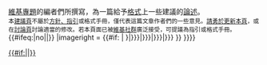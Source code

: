 {{ombox
|type = notice
|image = [[File:Crystal Clear teamwork.png|link=|45px]]
|text = '''本{{{type|頁面}}}'''是由{{#if:{{{project|}}}|{{{project|}}}|相關領域}}[[Wikipedia:維基專題|維基專題]]的編者們所撰寫，為一篇給予[[Wikipedia:格式手册|格式]]上一些建議的[[Wikipedia:論述|論述]]。<br /><small>本[[Wikipedia:建議頁|建議頁]]不屬於[[Wikipedia:方針與指引|方針、指引]]或格式手冊，僅代表這篇文章作者們的一些意見。[[Wikipedia:勇于更新页面|請勇於更新本頁]]，或在[[{{TALKPAGENAME}}|討論頁]]討論適當的修改。若本頁面已被[[Wikipedia:維基人|維基社群]]廣泛接受，可提議為指引或格式手冊。</small><includeonly>{{#ifeq:{{{categories}}}|no||[[Category:維基專題格式建議|{{#if:{{{sort-by|}}}|{{{sort-by}}}|{{PAGENAME}}}}]]}}</includeonly>
|imageright = {{#if:{{{1<includeonly>|</includeonly>}}} | {{Ombox/shortcut|{{{shortcut1|{{{1|}}}}}}|{{{shortcut2|{{{2|}}}}}}|{{{shortcut3|{{{3|}}}}}}|{{{shortcut4|{{{4|}}}}}}|{{{shortcut5|{{{5|}}}}}} }} }}}}<noinclude>
{{Documentation}}
<!-- 請將模板的分類放在 /doc 子頁面 -->
</noinclude>